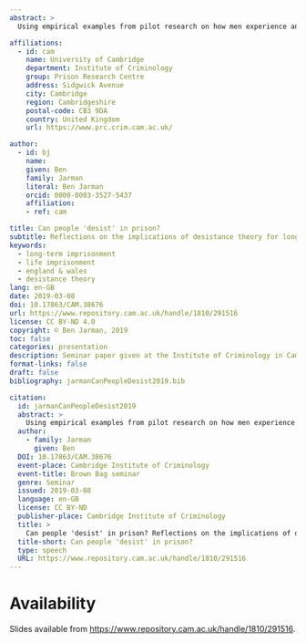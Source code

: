 ```yaml
---
abstract: >
  Using empirical examples from pilot research on how men experience and think about life sentence, this paper reflects on whether and how insights from desistance theory can be brought to bear on the study of long-term imprisnment.

affiliations:
  - id: cam
    name: University of Cambridge
    department: Institute of Criminology
    group: Prison Research Centre
    address: Sidgwick Avenue
    city: Cambridge
    region: Cambridgeshire
    postal-code: CB3 9DA
    country: United Kingdom
    url: https://www.prc.crim.cam.ac.uk/

author:
  - id: bj
    name:
    given: Ben
    family: Jarman
    literal: Ben Jarman
    orcid: 0000-0003-3527-5437
    affiliation:
    - ref: cam

title: Can people 'desist' in prison?
subtitle: Reflections on the implications of desistance theory for long-term imprisonment
keywords:  
  - long-term imprisonment
  - life imprisonment
  - england & wales
  - desistance theory
lang: en-GB
date: 2019-03-08
doi: 10.17863/CAM.38676
url: https://www.repository.cam.ac.uk/handle/1810/291516
license: CC BY-ND 4.0
copyright: © Ben Jarman, 2019
toc: false
categories: presentation
description: Seminar paper given at the Institute of Criminology in Cambridge
format-links: false
draft: false
bibliography: jarmanCanPeopleDesist2019.bib

citation:
  id: jarmanCanPeopleDesist2019
  abstract: >
    Using empirical examples from pilot research on how men experience and think about life sentence, this paper reflects on whether and how insights from desistance theory can be brought to bear on the study of long-term imprisnment.
  author:
    - family: Jarman
      given: Ben
  DOI: 10.17863/CAM.38676
  event-place: Cambridge Institute of Criminology
  event-title: Brown Bag seminar
  genre: Seminar
  issued: 2019-03-08
  language: en-GB
  license: CC BY-ND
  publisher-place: Cambridge Institute of Criminology
  title: >
    Can people 'desist' in prison? Reflections on the implications of desistance theory for long-term imprisonment
  title-short: Can people 'desist' in prison?
  type: speech
  URL: https://www.repository.cam.ac.uk/handle/1810/291516
---
```


# Availability

Slides available from <https://www.repository.cam.ac.uk/handle/1810/291516>.